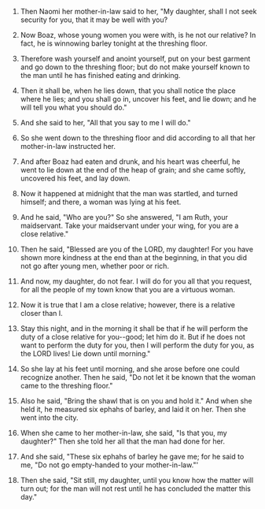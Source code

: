 
1. Then Naomi her mother-in-law said to her, "My daughter, shall I not seek security for you, that it may be well with you?

2. Now Boaz, whose young women you were with, is he not our relative? In fact, he is winnowing barley tonight at the threshing floor.

3. Therefore wash yourself and anoint yourself, put on your best garment and go down to the threshing floor; but do not make yourself known to the man until he has finished eating and drinking.

4. Then it shall be, when he lies down, that you shall notice the place where he lies; and you shall go in, uncover his feet, and lie down; and he will tell you what you should do."

5. And she said to her, "All that you say to me I will do."

6. So she went down to the threshing floor and did according to all that her mother-in-law instructed her.

7. And after Boaz had eaten and drunk, and his heart was cheerful, he went to lie down at the end of the heap of grain; and she came softly, uncovered his feet, and lay down.

8. Now it happened at midnight that the man was startled, and turned himself; and there, a woman was lying at his feet.

9. And he said, "Who are you?" So she answered, "I am Ruth, your maidservant. Take your maidservant under your wing, for you are a close relative."

10. Then he said, "Blessed are you of the LORD, my daughter! For you have shown more kindness at the end than at the beginning, in that you did not go after young men, whether poor or rich.

11. And now, my daughter, do not fear. I will do for you all that you request, for all the people of my town know that you are a virtuous woman.

12. Now it is true that I am a close relative; however, there is a relative closer than I.

13. Stay this night, and in the morning it shall be that if he will perform the duty of a close relative for you--good; let him do it. But if he does not want to perform the duty for you, then I will perform the duty for you, as the LORD lives! Lie down until morning."

14. So she lay at his feet until morning, and she arose before one could recognize another. Then he said, "Do not let it be known that the woman came to the threshing floor."

15. Also he said, "Bring the shawl that is on you and hold it." And when she held it, he measured six ephahs of barley, and laid it on her. Then she went into the city.

16. When she came to her mother-in-law, she said, "Is that you, my daughter?" Then she told her all that the man had done for her.

17. And she said, "These six ephahs of barley he gave me; for he said to me, "Do not go empty-handed to your mother-in-law."'

18. Then she said, "Sit still, my daughter, until you know how the matter will turn out; for the man will not rest until he has concluded the matter this day."


